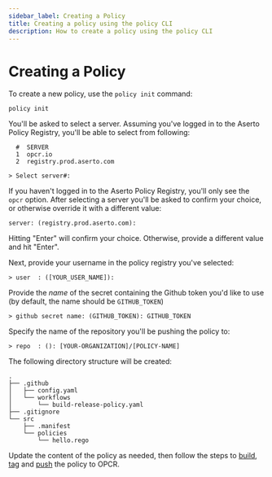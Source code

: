 ```yaml
---
sidebar_label: Creating a Policy
title: Creating a policy using the policy CLI
description: How to create a policy using the policy CLI
---
```


# Creating a Policy

To create a new policy, use the `policy init` command:

```
policy init
```

You'll be asked to select a server. Assuming you've logged in to the Aserto Policy Registry, you'll be able to select from following:

```
  #  SERVER
  1  opcr.io
  2  registry.prod.aserto.com

> Select server#:
```

If you haven't logged in to the Aserto Policy Registry, you'll only see the `opcr` option. After selecting a server you'll be asked to confirm your choice, or otherwise override it with a different value:

```
server: (registry.prod.aserto.com):
```

Hitting "Enter" will confirm your choice. Otherwise, provide a different value and hit "Enter".

Next, provide your username in the policy registry you've selected:

```
> user  : ([YOUR_USER_NAME]):
```

Provide the _name_ of the secret containing the Github token you'd like to use (by default, the name should be `GITHUB_TOKEN`)

```
> github secret name: (GITHUB_TOKEN): GITHUB_TOKEN
```

Specify the name of the repository you'll be pushing the policy to:

```
> repo  : (): [YOUR-ORGANIZATION]/[POLICY-NAME]
```

The following directory structure will be created:

```
.
├── .github
│   ├── config.yaml
│   └── workflows
│       └── build-release-policy.yaml
├── .gitignore
└── src
    ├── .manifest
    └── policies
        └── hello.rego
```

Update the content of the policy as needed, then follow the steps to [build](/docs/command-line-interface/policy-cli/build), [tag](/docs/command-line-interface/policy-cli/tag) and [push](/docs/command-line-interface/policy-cli/push) the policy to OPCR.
